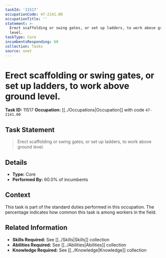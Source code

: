 ```yaml
---
taskId: '11517'
occupationCode: 47-2141.00
occupationTitle: ''
statement: >-
  Erect scaffolding or swing gates, or set up ladders, to work above ground
  level.
taskType: Core
incumbentsResponding: 60
collection: Tasks
source: onet
---
```

# Erect scaffolding or swing gates, or set up ladders, to work above ground level.

**Task ID:** 11517
**Occupation:** [[../Occupations|Occupation]] with code `47-2141.00`

## Task Statement

> Erect scaffolding or swing gates, or set up ladders, to work above ground level.

## Details

- **Type:** Core
- **Performed By:** 60.0% of incumbents

## Context

This task is part of the standard duties performed in this occupation. The percentage indicates how common this task is among workers in the field.

## Related Information

- **Skills Required:** See [[../Skills|Skills]] collection
- **Abilities Required:** See [[../Abilities|Abilities]] collection
- **Knowledge Required:** See [[../Knowledge|Knowledge]] collection
